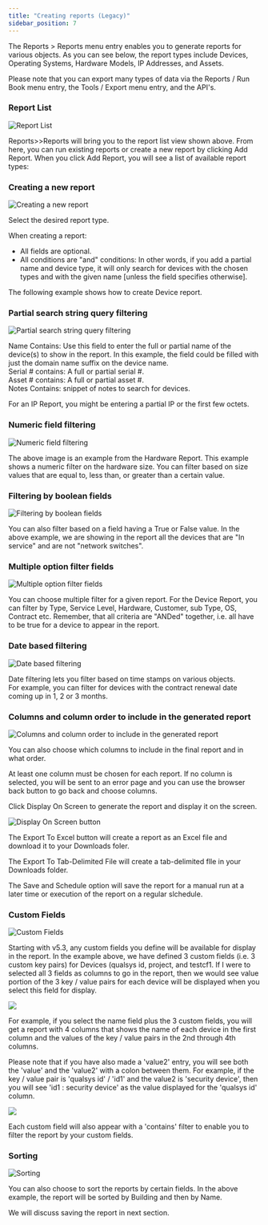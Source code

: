 ```yaml
---
title: "Creating reports (Legacy)"
sidebar_position: 7
---
```


The Reports > Reports menu entry enables you to generate reports for various objects. As you can see below, the report types include Devices, Operating Systems, Hardware Models, IP Addresses, and Assets.

Please note that you can export many types of data via the Reports / Run Book menu entry, the Tools / Export menu entry, and the API's.

### Report List

![Report List](/assets/images/wpid6039-media_1414494059128.png)

Reports>>Reports will bring you to the report list view shown above. From here, you can run existing reports or create a new report by clicking Add Report. When you click Add Report, you will see a list of available report types:

### Creating a new report

![Creating a new report](/assets/images/add_report_menu.png)

Select the desired report type.

When creating a report:

- All fields are optional.
- All conditions are "and" conditions: In other words, if you add a partial name and device type, it will only search for devices with the chosen types and with the given name \[unless the field specifies otherwise\].

The following example shows how to create Device report.

### Partial search string query filtering

![Partial search string query filtering](/assets/images/wpid6044-Partial_search_string_query_filtering.png)

Name Contains: Use this field to enter the full or partial name of the device(s) to show in the report. In this example, the field could be filled with just the domain name suffix on the device name.  
Serial # contains: A full or partial serial #.  
Asset # contains: A full or partial asset #.  
Notes Contains: snippet of notes to search for devices.

For an IP Report, you might be entering a partial IP or the first few octets.

### Numeric field filtering

![Numeric field filtering](/assets/images/wpid6043-Numeric_field_filtering.png)

The above image is an example from the Hardware Report. This example shows a numeric filter on the hardware size. You can filter based on size values that are equal to, less than, or greater than a certain value.

### Filtering by boolean fields

![Filtering by boolean fields](/assets/images/wpid6034-Filtering_by_boolean_fields.png)

You can also filter based on a field having a True or False value. In the above example, we are showing in the report all the devices that are "In service" and are not "network switches".

### Multiple option filter fields

![Multiple option filter fields](/assets/images/wpid6042-Multiple_option_filter_fields.png)

You can choose multiple filter for a given report. For the Device Report, you can filter by Type, Service Level, Hardware, Customer, sub Type, OS, Contract etc. Remember, that all criteria are "ANDed" together, i.e. all have to be true for a device to appear in the report.

### Date based filtering

![Date based filtering](/assets/images/wpid6033-Date_based_filtering.png)

Date filtering lets you filter based on time stamps on various objects.  
For example, you can filter for devices with the contract renewal date coming up in 1, 2 or 3 months.

### Columns and column order to include in the generated report

![Columns and column order to include in the generated report](/assets/images/wpid6032-Columns_and_column_order_to_include_in_the_generated_repo.png)

You can also choose which columns to include in the final report and in what order.

At least one column must be chosen for each report. If no column is selected, you will be sent to an error page and you can use the browser back button to go back and choose columns.

Click Display On Screen to generate the report and display it on the screen.

![Display On Screen button](/assets/images/display_on_screen_button.PNG)

The Export To Excel button will create a report as an Excel file and download it to your Downloads foler.

The Export To Tab-Delimited File will create a tab-delimited flle in your Downloads folder.

The Save and Schedule option will save the report for a manual run at a later time or execution of the report on a regular slchedule.

### Custom Fields

![Custom Fields](/assets/images/wpid6035-media_1377260906719.png)

Starting with v5.3, any custom fields you define will be available for display in the report. In the example above, we have defined 3 custom fields (i.e. 3 custom key pairs) for Devices (qualsys id, project, and testcf1. If I were to selected all 3 fields as columns to go in the report, then we would see value portion of the 3 key / value pairs for each device will be displayed when you select this field for display.

![](/assets/images/wpid6036-media_1377261171074.png)

For example, if you select the name field plus the 3 custom fields, you will get a report with 4 columns that shows the name of each device in the first column and the values of the key / value pairs in the 2nd through 4th columns.

Please note that if you have also made a 'value2' entry, you will see both the 'value' and the 'value2' with a colon between them. For example, if the key / value pair is 'qualsys id' / 'id1' and the value2 is 'security device', then you will see 'id1 : security device' as the value displayed for the 'qualsys id' column.

![](/assets/images/wpid6037-media_1377261544941.png)

Each custom field will also appear with a 'contains' filter to enable you to filter the report by your custom fields.

### Sorting

![Sorting](/assets/images/wpid6038-media_1377267619246.png)

You can also choose to sort the reports by certain fields. In the above example, the report will be sorted by Building and then by Name.

We will discuss saving the report in next section.

